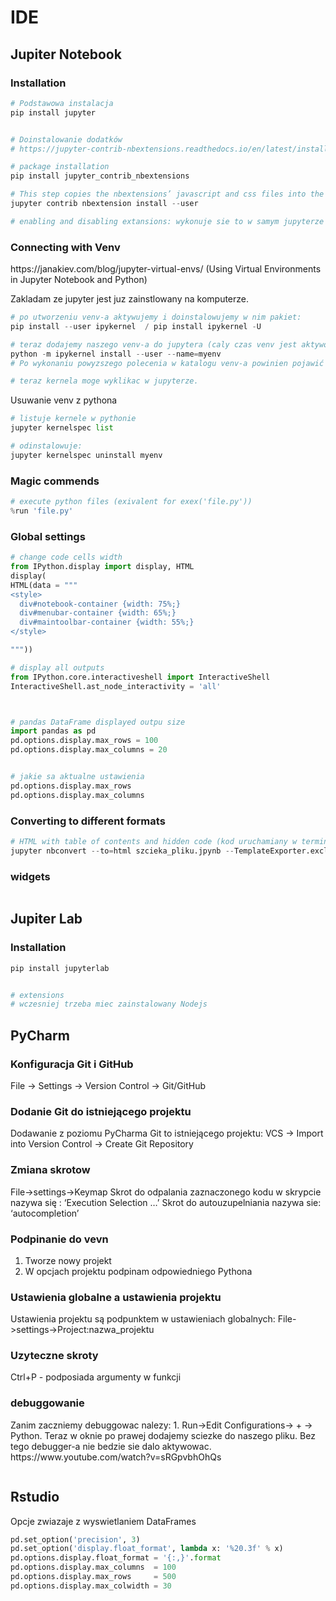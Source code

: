 # IDE


## Jupiter Notebook

### Installation

```python

# Podstawowa instalacja
pip install jupyter


# Doinstalowanie dodatków
# https://jupyter-contrib-nbextensions.readthedocs.io/en/latest/install.html

# package installation
pip install jupyter_contrib_nbextensions

# This step copies the nbextensions’ javascript and css files into the jupyter server’s search directory, and edits some jupyter config files
jupyter contrib nbextension install --user

# enabling and disabling extansions: wykonuje sie to w samym jupyterze z zakladce 'nbextensions'


```




### Connecting with Venv

https://janakiev.com/blog/jupyter-virtual-envs/  (Using Virtual Environments in Jupyter Notebook and Python)

Zakladam ze jupyter jest juz zainstlowany na komputerze.
```python

# po utworzeniu venv-a aktywujemy i doinstalowujemy w nim pakiet:
pip install --user ipykernel  / pip install ipykernel -U

# teraz dodajemy naszego venv-a do jupytera (caly czas venv jest aktywowany)
python -m ipykernel install --user --name=myenv
# Po wykonaniu powyzszego polecenia w katalogu venv-a powinien pojawić się plik kernel.json

# teraz kernela moge wyklikac w jupyterze.

```


Usuwanie venv z pythona

```python

# listuje kernele w pythonie
jupyter kernelspec list

# odinstalowuje:
jupyter kernelspec uninstall myenv

```


### Magic commends
```python

# execute python files (exivalent for exex('file.py'))
%run 'file.py'


```


### Global settings

```python


# change code cells width
from IPython.display import display, HTML
display(
HTML(data = """
<style>
  div#notebook-container {width: 75%;}
  div#menubar-container {width: 65%;}
  div#maintoolbar-container {width: 55%;}
</style>

"""))

# display all outputs
from IPython.core.interactiveshell import InteractiveShell
InteractiveShell.ast_node_interactivity = 'all'



# pandas DataFrame displayed outpu size
import pandas as pd
pd.options.display.max_rows = 100
pd.options.display.max_columns = 20


# jakie sa aktualne ustawienia
pd.options.display.max_rows
pd.options.display.max_columns

```

### Converting to different formats

```python

# HTML with table of contents and hidden code (kod uruchamiany w terminalu)
jupyter nbconvert --to=html szcieka_pliku.jpynb --TemplateExporter.exclude input=TRUE --template toc2

```

### widgets 

```python

```



## Jupiter Lab

### Installation

```python

pip install jupyterlab


# extensions
# wczesniej trzeba miec zainstalowany Nodejs

```



## PyCharm



### Konfiguracja Git i GitHub
File -> Settings -> Version Control -> Git/GitHub

### Dodanie Git do istniejącego projektu
Dodawanie z poziomu PyCharma Git to istniejącego projektu:
VCS -> Import into Version Control -> Create Git Repository

### Zmiana skrotow
File->settings->Keymap
Skrot do odpalania zaznaczonego kodu w skrypcie nazywa się : 'Execution Selection ... '
Skrot do autouzupelniania nazywa sie: 'autocompletion'

### Podpinanie do vevn
1. Tworze nowy projekt
2. W opcjach projektu podpinam odpowiedniego Pythona


### Ustawienia globalne a ustawienia projektu
Ustawienia projektu są podpunktem w ustawieniach globalnych: File->settings->Project:nazwa_projektu


### Uzyteczne skroty
Ctrl+P - podposiada argumenty w funkcji


### debuggowanie
Zanim zaczniemy debuggowac nalezy:
1. Run->Edit Configurations-> + -> Python. Teraz w oknie po prawej dodajemy sciezke do naszego pliku. Bez tego debugger-a nie bedzie sie dalo aktywowac.
https://www.youtube.com/watch?v=sRGpvbhOhQs

```python

```




## Rstudio

Opcje zwiazaje z wyswietlaniem DataFrames
```python

pd.set_option('precision', 3)
pd.set_option('display.float_format', lambda x: '%20.3f' % x)
pd.options.display.float_format = '{:,}'.format
pd.options.display.max_columns  = 100
pd.options.display.max_rows     = 500
pd.options.display.max_colwidth = 30

```


